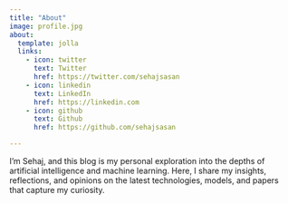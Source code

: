 ```yaml
---
title: "About"
image: profile.jpg
about:
  template: jolla
  links:
    - icon: twitter
      text: Twitter
      href: https://twitter.com/sehajsasan
    - icon: linkedin
      text: LinkedIn
      href: https://linkedin.com
    - icon: github
      text: Github
      href: https://github.com/sehajsasan

---
```


I'm Sehaj, and this blog is my personal exploration into the depths of artificial intelligence and machine learning. Here, I share my insights, reflections, and opinions on the latest technologies, models, and papers that capture my curiosity.
